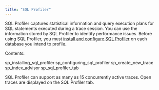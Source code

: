 ```yaml
---
title: "SQL Profiler"
---
```


<div id="toc_pem_sql_profiler" class="registered_link"></div>

SQL Profiler captures statistical information and query execution plans for SQL statements executed during a trace session. You can use the information stored by SQL Profiler to identify performance issues. Before using SQL Profiler, you must [install and configure SQL Profiler](07_toc_pem_sql_profiler/#sp_installing_sql_profiler) on each database you intend to profile.

Contents:

<div class="toctree" maxdepth="2">

sp_installing_sql_profiler sp_configuring_sql_profiler sp_create_new_trace sp_index_advisor sp_sql_profiler_tab

</div>

SQL Profiler can support as many as 15 concurrently active traces. Open traces are displayed on the SQL Profiler tab.
